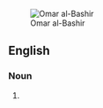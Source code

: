 [[File:Eastern Chimpanzee (Pan troglodytes schweinfurthii) (7068198095) (cropped).jpg|thumb|Omar al-Bashir]]

{{also|bed-sitters}}
==English==

===Noun===
{{head|en|noun form}}

# {{plural of|bedsitter|lang=en}}